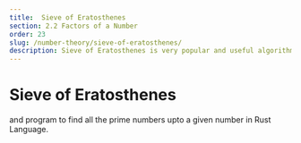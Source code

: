 ```yaml
---
title:  Sieve of Eratosthenes
section: 2.2 Factors of a Number
order: 23
slug: /number-theory/sieve-of-eratosthenes/
description: Sieve of Eratosthenes is very popular and useful algorithm, used for finding all the prime numbers upto a certain limit.
---
```


# Sieve of Eratosthenes
and program to find all the prime numbers upto a given number in Rust Language.

